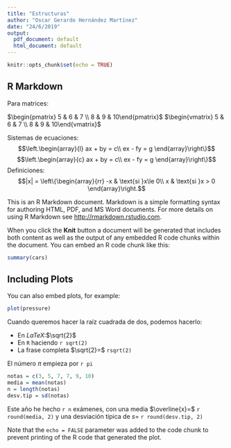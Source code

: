 ---
title: "Estructuras"
author: "Oscar Gerardo Hernández Martínez"
date: "24/6/2019"
output:
  pdf_document: default
  html_document: default
---

```{r setup, include=FALSE}
knitr::opts_chunk$set(echo = TRUE)
```

## R Markdown

Para matrices: 

$\begin{pmatrix} 5 & 6 & 7 \\ 8 & 9 & 10\end{pmatrix}$
$\begin{vmatrix} 5 & 6 & 7 \\ 8 & 9 & 10\end{vmatrix}$

Sistemas de ecuaciones:
$$\left.\begin{array}{l} ax + by = c\\ ex - fy = g \end{array}\right\}$$
$$\left.\begin{array}{c} ax + by = c\\ ex - fy = g \end{array}\right\}$$
Definiciones: 
$$|x| = \left\{\begin{array}{rr} -x & \text{si }x\le 0\\ x & \text{si }x > 0 \end{array}\right.$$

This is an R Markdown document. Markdown is a simple formatting syntax for authoring HTML, PDF, and MS Word documents. For more details on using R Markdown see <http://rmarkdown.rstudio.com>.

When you click the **Knit** button a document will be generated that includes both content as well as the output of any embedded R code chunks within the document. You can embed an R code chunk like this:

```{r cars}
summary(cars)
```

## Including Plots

You can also embed plots, for example:

```{r pressure, echo=FALSE}
plot(pressure)
```


Cuando queremos hacer la raíz cuadrada de dos, podemos hacerlo:

- En $LaTeX$:$\sqrt{2}$
- En `R` haciendo `r sqrt(2)`
- La frase completa $\sqrt{2}=$ `rsqrt(2)`

El número $\pi$ empieza por `r pi`


```{r prueba, results='hide', echo = FALSE}
notas = c(3, 5, 7, 7, 9, 10)
media = mean(notas)
n = length(notas)
desv.tip = sd(notas)
```

Este año he hecho `r n` exámenes, con una media $\overline{x}=$ `r round(media, 2)` y una desviación típica de $s=$ `r round(desv.tip, 2)`

Note that the `echo = FALSE` parameter was added to the code chunk to prevent printing of the R code that generated the plot.